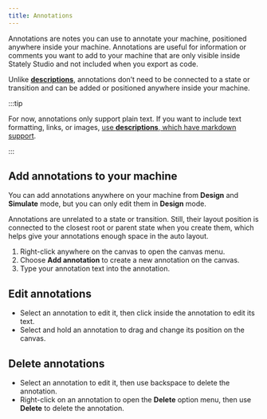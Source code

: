 ```yaml
---
title: Annotations
---
```



Annotations are notes you can use to annotate your machine, positioned anywhere inside your machine. Annotations are useful for information or comments you want to add to your machine that are only visible inside Stately Studio and not included when you export as code.

<EmbedMachine
  embedURL="https://stately.ai/registry/editor/embed/5b170468-d66a-4136-84c8-676c8fea82e8?machineId=7879be19-d267-4e75-9a7d-6a870d540257"
  name="Annotated dog walk machine"
/>

Unlike [**descriptions**](descriptions.mdx), annotations don’t need to be connected to a state or transition and can be added or positioned anywhere inside your machine.

:::tip

For now, annotations only support plain text. If you want to include text formatting, links, or images, [use **descriptions**, which have markdown support](descriptions.mdx).

:::

## Add annotations to your machine

You can add annotations anywhere on your machine from **Design** and **Simulate** mode, but you can only edit them in **Design** mode.

Annotations are unrelated to a state or transition. Still, their layout position is connected to the closest root or parent state when you create them, which helps give your annotations enough space in the auto layout.

1. Right-click anywhere on the canvas to open the canvas menu.
2. Choose **Add annotation** to create a new annotation on the canvas.
3. Type your annotation text into the annotation.

## Edit annotations

- Select an annotation to edit it, then click inside the annotation to edit its text.
- Select and hold an annotation to drag and change its position on the canvas.

## Delete annotations

- Select an annotation to edit it, then use backspace to delete the annotation.
- Right-click on an annotation to open the **Delete** option menu, then use **Delete** to delete the annotation.

